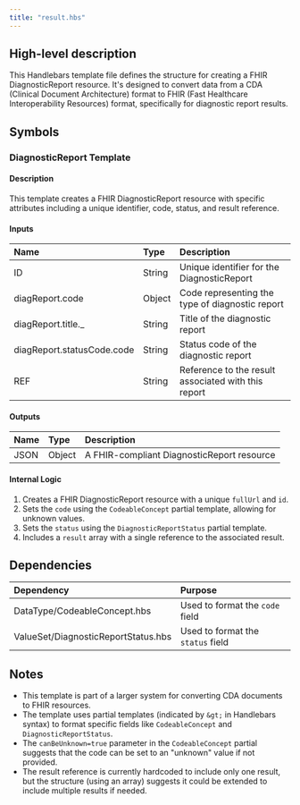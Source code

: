 ```yaml
---
title: "result.hbs"
---
```


## High-level description
This Handlebars template file defines the structure for creating a FHIR DiagnosticReport resource. It's designed to convert data from a CDA (Clinical Document Architecture) format to FHIR (Fast Healthcare Interoperability Resources) format, specifically for diagnostic report results.

## Symbols

### DiagnosticReport Template
#### Description
This template creates a FHIR DiagnosticReport resource with specific attributes including a unique identifier, code, status, and result reference.

#### Inputs
| Name | Type | Description |
|:-----|:-----|:------------|
| ID | String | Unique identifier for the DiagnosticReport |
| diagReport.code | Object | Code representing the type of diagnostic report |
| diagReport.title._ | String | Title of the diagnostic report |
| diagReport.statusCode.code | String | Status code of the diagnostic report |
| REF | String | Reference to the result associated with this report |

#### Outputs
| Name | Type | Description |
|:-----|:-----|:------------|
| JSON | Object | A FHIR-compliant DiagnosticReport resource |

#### Internal Logic
1. Creates a FHIR DiagnosticReport resource with a unique `fullUrl` and `id`.
2. Sets the `code` using the `CodeableConcept` partial template, allowing for unknown values.
3. Sets the `status` using the `DiagnosticReportStatus` partial template.
4. Includes a `result` array with a single reference to the associated result.

## Dependencies
| Dependency | Purpose |
|:-----------|:--------|
| DataType/CodeableConcept.hbs | Used to format the `code` field |
| ValueSet/DiagnosticReportStatus.hbs | Used to format the `status` field |

## Notes
- This template is part of a larger system for converting CDA documents to FHIR resources.
- The template uses partial templates (indicated by `&gt;` in Handlebars syntax) to format specific fields like `CodeableConcept` and `DiagnosticReportStatus`.
- The `canBeUnknown=true` parameter in the `CodeableConcept` partial suggests that the code can be set to an "unknown" value if not provided.
- The result reference is currently hardcoded to include only one result, but the structure (using an array) suggests it could be extended to include multiple results if needed.